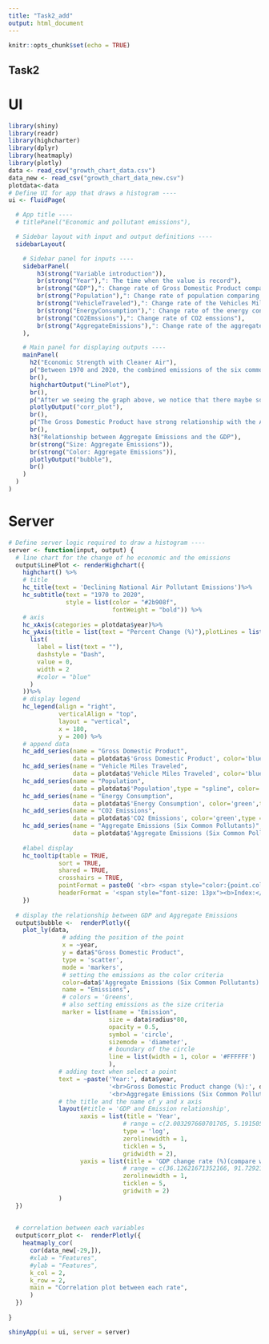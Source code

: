 ```yaml
---
title: "Task2_add"
output: html_document
---
```


```r
knitr::opts_chunk$set(echo = TRUE)
```

## Task2

# UI
```r
library(shiny)
library(readr)
library(highcharter)
library(dplyr)
library(heatmaply)
library(plotly)
data <- read_csv("growth_chart_data.csv")
data_new <- read_csv("growth_chart_data_new.csv")
plotdata<-data
# Define UI for app that draws a histogram ----
ui <- fluidPage(

  # App title ----
  # titlePanel("Economic and pollutant emissions"),

  # Sidebar layout with input and output definitions ----
  sidebarLayout(

    # Sidebar panel for inputs ----
    sidebarPanel(
        h3(strong("Variable introduction")),
        br(strong("Year"),": The time when the value is record"),
        br(strong("GDP"),": Change rate of Gross Domestic Product comparing to 1970"),
        br(strong("Population"),": Change rate of population comparing to 1970"),
        br(strong("VehicleTraveled"),": Change rate of the Vehicles Miles Traveled"),
        br(strong("EnergyConsumption"),": Change rate of the energy consumption"),
        br(strong("CO2Emssions"),": Change rate of CO2 emssions"),
        br(strong("AggregateEmissions"),": Change rate of the aggregate emissions, which contain PM2.5, PM10, SO2,NOx,VOCs,CO and Pb")
    ),

    # Main panel for displaying outputs ----
    mainPanel(
      h2("Economic Strength with Cleaner Air"),
      p("Between 1970 and 2020, the combined emissions of the six common pollutants (PM2.5 and PM10, SO2, NOx, VOCs, CO and Pb) dropped by 78 percent. This progress occurred while U.S. economic indicators remain strong. And the following are the output for each indicators"),
      br(),
      highchartOutput("LinePlot"),
      br(),
      p("After we seeing the graph above, we notice that there maybe some relations between each of the indicators, thus we make a corrlation plot for better understanding their relationships"),
      plotlyOutput("corr_plot"),
      br(),
      p("The Gross Domestic Product have strong relationship with the Aggregate Emissions, we make a usage for the bubble chart to display it more clearly"),
      br(),
      h3("Relationship between Aggregate Emissions and the GDP"),
      br(strong("Size: Aggregate Emissions")),
      br(strong("Color: Aggregate Emissions")),
      plotlyOutput("bubble"),
      br()
    )
  )
)
```

# Server
```r
# Define server logic required to draw a histogram ----
server <- function(input, output) {
  # line chart for the change of he economic and the emissions
  output$LinePlot <- renderHighchart({
    highchart() %>%
    # title
    hc_title(text = 'Declining National Air Pollutant Emissions')%>%
    hc_subtitle(text = "1970 to 2020",
                style = list(color = "#2b908f", 
                             fontWeight = "bold")) %>% 
    # axis
    hc_xAxis(categories = plotdata$year)%>%
    hc_yAxis(title = list(text = "Percent Change (%)"),plotLines = list(
      list(
        label = list(text = ""),
        dashstyle = "Dash",
        value = 0,
        width = 2
        #color = "blue"
      )
    ))%>%
    # display legend
    hc_legend(align = "right", 
              verticalAlign = "top",
              layout = "vertical", 
              x = 180, 
              y = 200) %>%
    # append data
    hc_add_series(name = "Gross Domestic Product", 
                  data = plotdata$'Gross Domestic Product', color='blue',type = "spline",marker = list(symbol = 'circle'))%>%
    hc_add_series(name = "Vehicle Miles Traveled", 
                  data = plotdata$'Vehicle Miles Traveled', color='blue',type = "spline",marker = list(symbol = 'circle'))%>%
    hc_add_series(name = "Population", 
                  data = plotdata$'Population',type = "spline", color='green',marker = list(symbol = 'circle'))%>%
    hc_add_series(name = "Energy Consumption", 
                  data = plotdata$'Energy Consumption', color='green',type = "spline",marker = list(symbol = 'circle'))%>%
    hc_add_series(name = "CO2 Emissions", 
                  data = plotdata$'CO2 Emissions', color='green',type = "spline",marker = list(symbol = 'triangle'))%>%
    hc_add_series(name = "Aggregate Emissions (Six Common Pollutants)", 
                  data = plotdata$'Aggregate Emissions (Six Common Pollutants)', color='red',type = "spline",marker = list(symbol = 'triangle')) %>%
    
    #label display
    hc_tooltip(table = TRUE,
              sort = TRUE,
              shared = TRUE,
              crosshairs = TRUE,
              pointFormat = paste0( '<br> <span style="color:{point.color}">\u25CF</span>'," <b>{series.name}:</b> {point.y}%"),
              headerFormat = '<span style="font-size: 13px"><b>Index:</b> {point.key}</span>') 
    })
  
  # display the relationship between GDP and Aggregate Emissions
  output$bubble <-  renderPlotly({
    plot_ly(data, 
               # adding the position of the point
               x = ~year, 
               y = data$"Gross Domestic Product",
               type = 'scatter', 
               mode = 'markers',
               # setting the emissions as the color criteria
               color=data$'Aggregate Emissions (Six Common Pollutants)',
               name = "Emissions",
               # colors = 'Greens',
               # also setting emissions as the size criteria
               marker = list(name = "Emission",
                            size = data$radius*80, 
                            opacity = 0.5,
                            symbol = 'circle', 
                            sizemode = 'diameter',
                            # boundary of the circle
                            line = list(width = 1, color = '#FFFFFF')
                            ),
              # adding text when select a point
              text = ~paste('Year:', data$year, 
                            '<br>Gross Domestic Product change (%):', data$'Gross Domestic Product',
                            '<br>Aggregate Emissions (Six Common Pollutants) change:', data$'Aggregate Emissions (Six Common Pollutants)')) %>% 
              # the title and the name of y and x axis 
              layout(#title = 'GDP and Emission relationship',
                    xaxis = list(title = 'Year',
                                # range = c(2.003297660701705, 5.191505530708712),
                                type = 'log',
                                zerolinewidth = 1,
                                ticklen = 5,
                                gridwidth = 2),
                    yaxis = list(title = 'GDP change rate (%)(compare with 1970)',
                                # range = c(36.12621671352166, 91.72921793264332),
                                zerolinewidth = 1,
                                ticklen = 5,
                                gridwith = 2)
              )
  })
  
  
  # correlation between each variables
  output$corr_plot <-  renderPlotly({
    heatmaply_cor(
      cor(data_new[-29,]),
      #xlab = "Features",
      #ylab = "Features",
      k_col = 2,
      k_row = 2,
      main = "Correlation plot between each rate",
      )
  })
  
}
```

```r
shinyApp(ui = ui, server = server)
```
